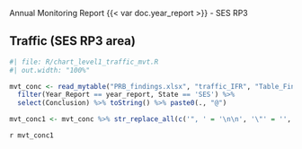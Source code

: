 [Annual Monitoring Report {{< var doc.year_report >}} - SES RP3]{.fakeh1}

## Traffic (SES RP3 area)

```{=tex}
\begin{wrapfigure}{l}{0.48\textwidth}
```

```r
#| file: R/chart_level1_traffic_mvt.R
#| out.width: "100%"
```

```{=tex}
\end{wrapfigure}
```


```r
mvt_conc <- read_mytable("PRB_findings.xlsx", "traffic_IFR", "Table_Findings_traffic_IFR") %>% 
  filter(Year_Report == year_report, State == 'SES') %>% 
  select(Conclusion) %>% toString() %>% paste0(., "@")

mvt_conc1 <- mvt_conc %>% str_replace_all(c('", ' = '\n\n', '\"' = '', '\n\n\n' = '\n\n')) %>% str_replace(fixed('c('), '') %>%  str_replace(fixed(')@'), '') 
```

`r mvt_conc1`
